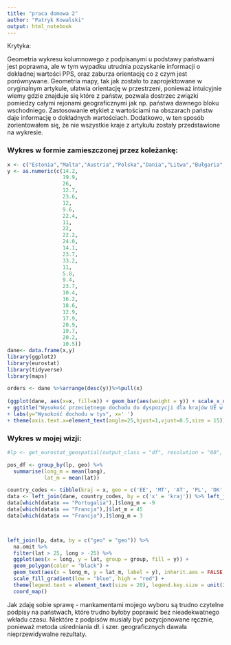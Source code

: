 ```yaml
---
title: "praca domowa 2"
author: "Patryk Kowalski"
output: html_notebook
---
```

Krytyka:  

Geometria wykresu kolumnowego z podpisanymi u podstawy państwami jest poprawna, ale w tym wypadku utrudnia pozyskanie informacji o dokładnej wartości PPS, oraz zaburza orientację co z czym jest porównywane. Geometria mapy, tak jak zostało to zaprojektowane w oryginalnym artykule, ułatwia orientację w przestrzeni, ponieważ intuicyjnie wiemy gdzie znajduje się które z państw, pozwala dostrzec związki pomiedzy całymi rejonami geograficznymi jak np. państwa dawnego bloku wschodniego. Zastosowanie etykiet z wartościami na obszarach państw daje informację o dokładnych wartościach.
Dodatkowo, w ten sposób zorientowałem się, że nie wszystkie kraje z artykułu zostały przedstawione na wykresie.

### Wykres w formie zamieszczonej przez koleżankę:

```r
x <- c("Estonia","Malta","Austria","Polska","Dania","Litwa","Bułgaria", "Belgia", "Słowacja", "Finlandia", "Szwecja","Niemcy", "Czechy" ,"Francja", "Luksemburg", "Łotwa", "Rumunia", "Węgry", "Holandia","Chorwacja", "Słowenia", "Włochy","Portugalia","Hiszpania", "Irlandia", "Cypr","Wlk. Brytania","Grecja")
y <- as.numeric(c(14.2,
                  19.9,
                  26,
                  12.7,
                  23.6,
                  12,
                  9.6,
                  22.4,
                  11,
                  22,
                  22.2,
                  24.0,
                  14.1,
                  23.7,
                  33.2,
                  11,
                  5.8,
                  9.4,
                  23.7,
                  10.4,
                  16.2,
                  18.6,
                  12.9,
                  17.9,
                  20.9,
                  19.7,
                  20.2,
                  10.5))
dane<- data.frame(x,y)
library(ggplot2)
library(eurostat)
library(tidyverse)
library(maps)

```
```r
orders <- dane %>%arrange(desc(y))%>%pull(x)
  
(ggplot(dane, aes(x=x, fill=x)) + geom_bar(aes(weight = y)) + scale_x_discrete(limits =orders )
+ ggtitle("Wysokość przeciętnego dochodu do dyspozycji dla krajów UE w 2017r.")
+ labs(y="Wysokość dochodu w tys", x=' ') 
+ theme(axis.text.x=element_text(angle=25,hjust=1,vjust=0.5,size = 15)))
```

### Wykres w mojej wizji:
```r
#lp <- get_eurostat_geospatial(output_class = "df", resolution = "60", nuts_level = "0")

pos_df <- group_by(lp, geo) %>% 
  summarise(long_m = mean(long),
            lat_m = mean(lat))

country_codes <- tibble(kraj = x, geo = c('EE', 'MT', 'AT', 'PL', 'DK', 'LT', 'BG', 'BE', 'SK', 'FI', 'SE', 'DE', "CZ", 'FR', 'LU', 'LV', 'RO', 'HU', 'NL', 'HR','SI', 'IT', 'PT', 'ES', 'IE', 'CY', 'UK', 'EL'))
data <- left_join(dane, country_codes, by = c('x' = 'kraj')) %>% left_join(pos_df, by = c("geo" = "geo"))
data[which(data$x == "Portugalia"),]$long_m = -9
data[which(data$x == "Francja"),]$lat_m = 45
data[which(data$x == "Francja"),]$long_m = 3



left_join(lp, data, by = c("geo" = "geo")) %>% 
  na.omit %>% 
  filter(lat > 25, long > -25) %>%
  ggplot(aes(x = long, y = lat, group = group, fill = y)) + 
  geom_polygon(color = "black") +
  geom_text(aes(x = long_m, y = lat_m, label = y), inherit.aes = FALSE, size = 10, color= "green") +
  scale_fill_gradient(low = "blue", high = "red") +
  theme(legend.text = element_text(size = 20), legend.key.size = unit(2, "cm"), legend.title = element_text(size = 40)) + labs(fill = "PPS - parytet siły nabywczej", labx = "", laby = "") +
  coord_map()

```
Jak zdaję sobie sprawę - mankamentami mojego wyboru są trudno czytelne podpisy na państwach, które trudno byłoby poprawić bez nieadekwatnego wkładu czasu. Niektóre z podpisów musiały być pozycjonowane ręcznie, ponieważ metoda uśredniania dł. i szer. geograficznych dawała nieprzewidywalne rezultaty. 

